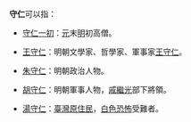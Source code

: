 '''守仁'''可以指：
*[[守仁一初|守仁一初]]：[[元|元]]末[[明|明]]初高僧。

*[[王守仁|王守仁]]：明朝文學家、哲學家、軍事家[[王守仁|王守仁]]。

*[[朱守仁|朱守仁]]：明朝政治人物。

*[[胡守仁|胡守仁]]：明朝軍事人物，[[戚繼光|戚繼光]]部下將領。

*[[湯守仁|湯守仁]]：[[臺灣原住民|臺灣原住民]]，[[白色恐怖|白色恐怖]]受難者。


{{disambig|Cat=二字人名消歧義}}